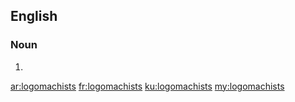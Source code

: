 ==English==

===Noun===
{{head|en}}

# {{plural of|logomachist}}

[[ar:logomachists]]
[[fr:logomachists]]
[[ku:logomachists]]
[[my:logomachists]]